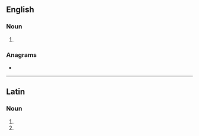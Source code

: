 {{also|ránis}}
==English==

===Noun===
{{head|en|noun plural form}}

# {{plural of|rani|lang=en}}

===Anagrams===
* {{anagrams|en|Nairs|Nasir|Risan|arnis|naris|rains|sarin|siRNA|sirna}}

----

==Latin==

===Noun===
{{head|la|noun form|head=rānīs|g=f}}

# {{inflection of|rāna||dat|p|lang=la}}
# {{inflection of|rāna||abl|p|lang=la}}